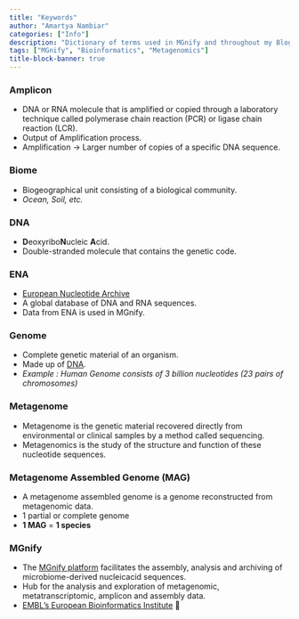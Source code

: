 ```yaml
---
title: "Keywords"
author: "Amartya Nambiar"
categories: ["Info"]
description: "Dictionary of terms used in MGnify and throughout my Blog."
tags: ["MGnify", "Bioinformatics", "Metagenomics"]
title-block-banner: true
---
```


### Amplicon 
- DNA or RNA molecule that is amplified or copied through a laboratory technique called polymerase chain reaction (PCR) or ligase chain reaction (LCR).
- Output of Amplification process.
- Amplification -> Larger number of copies of a specific DNA sequence.

### Biome 
- Biogeographical unit consisting of a biological community.
- *Ocean, Soil, etc.* 

### DNA
- **D**eoxyribo**N**ucleic **A**cid.
- Double-stranded molecule that contains the genetic code.

### ENA
- [European Nucleotide Archive](https://www.ebi.ac.uk/ena/browser/home)
- A global database of DNA and RNA sequences.
- Data from ENA is used in MGnify.

### Genome
- Complete genetic material of an organism.
- Made up of [DNA](#DNA).
- *Example : Human Genome consists of 3 billion nucleotides (23 pairs of chromosomes)*

### Metagenome
- Metagenome is the genetic material recovered directly from environmental or clinical samples by a method called sequencing. 
- Metagenomics is the study of the structure and function of these nucleotide sequences.

### Metagenome Assembled Genome (MAG)
- A metagenome assembled genome is a genome reconstructed from metagenomic data. 
- 1 partial or complete genome
- **1 MAG** = **1 species**

### MGnify
- The [MGnify platform](https://www.ebi.ac.uk/metagenomics/) facilitates the assembly, analysis and
archiving of microbiome-derived nucleicacid sequences.
- Hub for the analysis and exploration of metagenomic, metatranscriptomic, amplicon and assembly data.
- [EMBL's European Bioinformatics Institute](https://www.ebi.ac.uk/) 🙌



